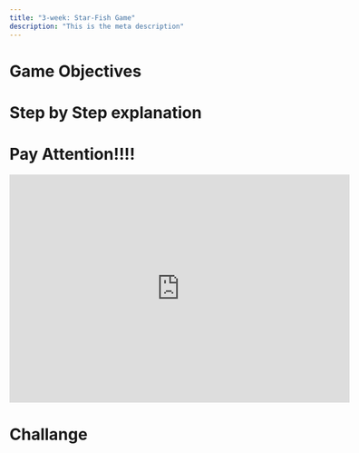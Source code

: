 ```yaml
---
title: "3-week: Star-Fish Game"
description: "This is the meta description"
---
```


# Game Objectives

# Step by Step explanation

# Pay Attention!!!!

<iframe
  src="https://scratch.mit.edu/projects/390035617/embed"
  allowtransparency="true"
  width="600"
  height="402"
  frameborder="0"
  scrolling="no"
  allowfullscreen
></iframe>

# Challange
